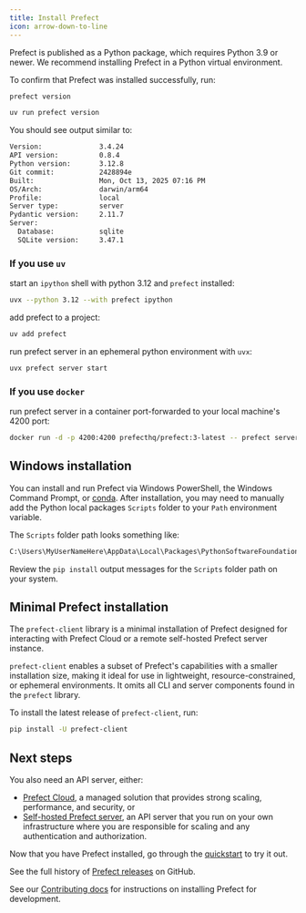 ```yaml
---
title: Install Prefect 
icon: arrow-down-to-line
---
```



Prefect is published as a Python package, which requires Python 3.9 or newer. We recommend installing Prefect in a Python virtual environment. 

<Installation />

To confirm that Prefect was installed successfully, run:

<CodeGroup>

```bash pip
prefect version
```

```bash uv
uv run prefect version
```

</CodeGroup>

You should see output similar to:

```bash
Version:              3.4.24
API version:          0.8.4
Python version:       3.12.8
Git commit:           2428894e
Built:                Mon, Oct 13, 2025 07:16 PM
OS/Arch:              darwin/arm64
Profile:              local
Server type:          server
Pydantic version:     2.11.7
Server:
  Database:           sqlite
  SQLite version:     3.47.1
```

<Accordion title="More commands for power users">


### If you use `uv`

start an `ipython` shell with python 3.12 and `prefect` installed:

```bash
uvx --python 3.12 --with prefect ipython
```

add prefect to a project:

```bash
uv add prefect
```

run prefect server in an ephemeral python environment with `uvx`:

```bash
uvx prefect server start
```

### If you use `docker`

run prefect server in a container port-forwarded to your local machine's 4200 port:

```bash
docker run -d -p 4200:4200 prefecthq/prefect:3-latest -- prefect server start --host 0.0.0.0
```

</Accordion>

## Windows installation

You can install and run Prefect via Windows PowerShell, the Windows Command Prompt, or [conda](https://docs.conda.io/projects/conda/en/latest/user-guide/install/windows.html). After installation, you may need to manually add the Python local packages `Scripts` folder to your `Path` environment variable.

The `Scripts` folder path looks something like:

```bash
C:\Users\MyUserNameHere\AppData\Local\Packages\PythonSoftwareFoundation.Python.3.11_qbz5n2kfra8p0\LocalCache\local-packages\Python311\Scripts
```

Review the `pip install` output messages for the `Scripts` folder path on your system.

## Minimal Prefect installation

The `prefect-client` library is a minimal installation of Prefect designed for interacting with Prefect Cloud or a remote self-hosted Prefect server instance.

`prefect-client` enables a subset of Prefect's capabilities with a smaller installation size, making it ideal for use in lightweight, resource-constrained, or ephemeral environments.
It omits all CLI and server components found in the `prefect` library.

To install the latest release of `prefect-client`, run:

```bash
pip install -U prefect-client
```

## Next steps

You also need an API server, either:

* [Prefect Cloud](/v3/how-to-guides/cloud/connect-to-cloud/), a managed solution that provides strong scaling, performance, and security, or
* [Self-hosted Prefect server](/v3/concepts/server/), an API server that you run on your own infrastructure where you are responsible for scaling and any authentication and authorization.

Now that you have Prefect installed, go through the [quickstart](/v3/get-started/quickstart/) to try it out.

See the full history of [Prefect releases](https://github.com/PrefectHQ/prefect/releases) on GitHub.

See our [Contributing docs](/contribute/dev-contribute/) for instructions on installing Prefect for development.
